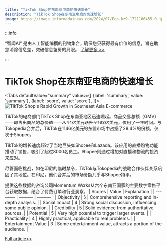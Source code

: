 ```yaml
---
title: "TikTok Shop在东南亚电商的快速增长"
description: "TikTok Shop在东南亚电商的快速增长"
image: https://image.informedainews.com/2024/07/Eco-kz9-1721186455-0.jpg
---
```



:::info

“智闻AI“ 是由人工智能编撰的刊物集合，确保您只获得最有价值的信息，旨在助您消除信息差，突破信息茧房的局限。  [了解更多 >>](/)

:::

# TikTok Shop在东南亚电商的快速增长


<Tabs
	defaultValue="summary"
	values={[
	{label: 'summary', value: 'summary'},
	{label: 'score', value: 'score'},
]}>
<TabItem value="summary">
<img
  src="https://image.informedainews.com/2024/07/Eco-kz9-1721186455-0.jpg"
  alt="TikTok Shop's Rapid Growth in Southeast Asia E-commerce"
/>



TikTok的电商部门TikTok Shop在东南亚地区迅速崛起。商品交易总额（GMV）——即售出商品的总价值——从44亿美元跃升至163亿美元，仅用了一年时间。与Tokopedia合并后，TikTok在1146亿美元的东盟市场中占据了28.4%的份额，仅次于Shopee。

TikTok的增长速度超过了当地巨头如Shopee和Lazada。该应用的直播购物功能推动了销售，吸引了超过8000名员工。Shopee则通过增加对直播和物流的投资来应对。

尽管面临挑战，如在印尼的临时禁令，TikTok与Tokopedia的战略合作伙伴关系巩固了其地位。在印尼，他们合并后的市场份额几乎与Shopee持平。

提供这些数据的咨询公司Momentum Works从六个东南亚国家的主要数字零售平台获取数据，结合了付费订单和行业洞察。
</TabItem>
<TabItem value="score">
	| Scores     | Value   | Explanation |
	| -------- | ------- | ------- |
	| Objectivity  | 6    | Comprehensive reporting and in-depth analysis.    |
	| Social Impact | 4     | Strong social discussion, influencing some public opinion.    |
	| Credibility    | 5    | Solid evidence from authoritative sources.    |
	| Potential    | 5    | Very high potential to trigger larger events.    |
	| Practicality    | 4    | Highly practical, applicable to real problems.    |
	| Entertainment Value    | 3    | Some entertainment value, attracts a portion of the audience.    |
</TabItem>
</Tabs>

[Full article>>](https://asia.nikkei.com/Business/Technology/TikTok-e-commerce-grows-fourfold-in-ASEAN-narrows-gap-with-Shopee)

